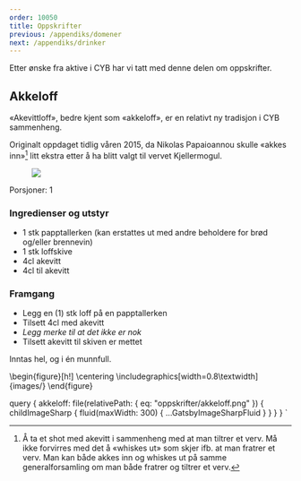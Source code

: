 ```yaml
---
order: 10050
title: Oppskrifter
previous: /appendiks/domener
next: /appendiks/drinker
---
```



Etter ønske fra aktive i CYB har vi tatt med denne delen om oppskrifter.

## Akkeloff

«Akevittloff», bedre kjent som «akkeloff», er en relativt ny tradisjon i CYB sammenheng. 

Originalt oppdaget tidlig våren 2015, da Nikolas Papaioannou skulle «akkes inn»[^1] litt ekstra etter å ha blitt 
valgt til vervet Kjellermogul.

<Figure>
  <Image src={props.data.akkeloff} />
</Figure>

Porsjoner: 1

### Ingredienser og utstyr

* 1 stk papptallerken (kan erstattes ut med andre beholdere for brød og/eller brennevin)
* 1 stk loffskive
* 4cl akevitt
* 4cl til akevitt

### Framgang

* Legg en (1) stk loff på en papptallerken
* Tilsett 4cl med akevitt
* _Legg merke til at det ikke er nok_
* Tilsett akevitt til skiven er mettet

Inntas hel, og i én munnfull.

[^1]:Å ta et shot med akevitt i sammenheng med at man tiltrer et verv. Må ikke forvirres med det å «whiskes ut» som 
  skjer ifb. at man fratrer et verv. Man kan både akkes inn og whiskes ut på samme generalforsamling om man både 
  fratrer og tiltrer et verv.

\begin{figure}[h!]
	\centering
	\includegraphics[width=0.8\textwidth]{images/}
\end{figure}

  query {
    akkeloff: file(relativePath: { eq: "oppskrifter/akkeloff.png" }) {
      childImageSharp {
        fluid(maxWidth: 300) {
          ...GatsbyImageSharpFluid
        }
      }
    }
  }
`

